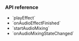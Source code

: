 <PlatformWrapper platform="react-native">

### API reference

* <Link to="{{Global.API_REF_RN_ROOT}}/class_irtcengine.html#api_irtcengine_playeffect3">`playEffect`</Link>

* <Link to="{{Global.API_REF_RN_ROOT}}/class_irtcengineeventhandler.html#callback_irtcengineeventhandler_onaudioeffectfinished">`onAudioEffectFinished`</Link>

* <Link to="{{Global.API_REF_RN_ROOT}}/class_irtcengine.html#api_irtcengine_startaudiomixing2">`startAudioMixing`</Link>

* <Link to="{{Global.API_REF_RN_ROOT}}/class_irtcengineeventhandler.html#callback_irtcengineeventhandler_onaudiomixingstatechanged">`onAudioMixingStateChanged`</Link>

</PlatformWrapper>